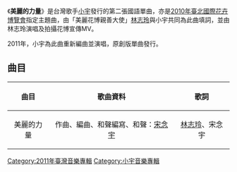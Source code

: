 {{Infobox Album
| Name = 美麗的力量
| Original_name = 
| Type = 專輯
| Longtype =
| Artist = [[小宇|小宇]]
| Cover = 小宇美麗的力量.jpg
| Released = 2011年2月24日
| Recorded = 
| Genre = [[華語流行音樂|華語流行音樂]]
| Length = 
| Label = [[鐵碗音樂|鐵碗音樂]]
| Producer = [[陳偉_(音樂人)|陳偉]]
| Reviews =
| Last album = [[2020你在哪裡|2020你在哪裡]]<br>（2010）
| This album = '''美麗的力量'''<br>（2011）
| Next album = [[前男友電視原聲帶|前男友電視原聲帶]]<br>（2012）
}}

《'''美麗的力量'''》是台灣歌手[[小宇|小宇]]發行的第二張國語單曲，亦是[[2010年臺北國際花卉博覽會|2010年臺北國際花卉博覽會]]指定主題曲，由「美麗花博親善大使」[[林志玲|林志玲]]與小宇共同為此曲填詞，並由林志玲演唱及拍攝花博宣傳MV。

2011年，小宇為此曲重新編曲並演唱，原創版單曲發行。

==曲目==
{| border="1" cellpadding="3" cellspacing="1" style="background: #f9f9f9; border: 1px #aaa solid; border-collapse: collapse;"
|- bgcolor="#B0C4DE" align="center"
!align="center"|曲目
!align="center"|歌曲資料
!align="center"|歌詞
|-
|美麗的力量
|作曲、編曲、和聲編寫、和聲：[[宋念宇|宋念宇]]
|[[林志玲|林志玲]]、宋念宇
|}

{{小宇}}

[[Category:2011年臺灣音樂專輯|Category:2011年臺灣音樂專輯]]
[[Category:小宇音樂專輯|Category:小宇音樂專輯]]